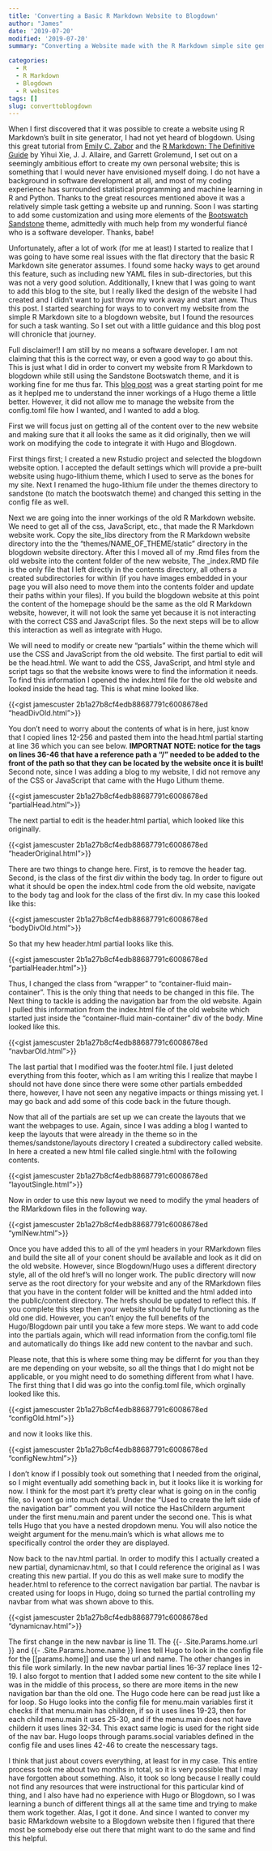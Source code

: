 ```yaml
---
title: 'Converting a Basic R Markdown Website to Blogdown'
author: "James"
date: '2019-07-20'
modified: '2019-07-20'
summary: "Converting a Website made with the R Markdown simple site generator using a bootswatch theme to a Blogdown website."

categories:
  - R
  - R Markdown
  - Blogdown
  - R websites
tags: []
slug: converttoblogdown
---
```


When I first discovered that it was possible to create a website using R Markdown's built in site generator, I had not yet heard of blogdown. Using this great tutorial from <a href="https://www.emilyzabor.com/tutorials/rmarkdown_websites_tutorial.html">Emily C. Zabor</a> and the <a href="https://bookdown.org/yihui/rmarkdown">R Markdown: The Definitive Guide</a> by Yihui Xie, J. J. Allaire, and Garrett Grolemund, I set out on a seemingly ambitious effort to create my own personal website; this is something that I would never have envisioned myself doing. I do not have a background in software development at all, and most of my coding experience has surrounded statistical programming and machine learning in R and Python. Thanks to the great resources mentioned above it was a relatively simple task getting a website up and running. Soon I was starting to add some customization and using more elements of the <a href="https://bootswatch.com/sandstone">Bootswatch Sandstone</a> theme,  admittedly with much help from my wonderful fianc&eacute; who is a software developer. Thanks, babe!

Unfortunately, after a lot of work (for me at least) I started to realize that I was going to have some real issues with the flat directory that the basic R Markdown site generator assumes. I found some hacky ways to get around this feature, such as including new YAML files in sub-directories, but this was not a very good solution. Additionally, I knew that I was going to want to add this blog to the site, but I really liked the design of the website I had created and I didn't want to just throw my work away and start anew. Thus this post. I started searching for ways to to convert my website from the simple R Markdown site to a blogdown website, but I found the resources for such a task wanting. So I set out with a little guidance and this blog post will chronicle that journey. 

Full disclaimer!! I am still by no means a software developer. I am not claiming that this is the correct way, or even a good way to go about this. This is just what I did in order to convert my website from R Markdown to blogdown while still using the Sandstone Bootswatch theme, and it is working fine for me thus far. This <a href="http://whipperstacker.com/2016/09/22/convert-an-existing-site-into-hugo/">blog post</a> was a great starting point for me as it heplped me to understand the inner workings of a Hugo theme a little better. However, it did not allow me to manage the website from the config.toml file how I wanted, and I wanted to add a blog.



First we will focus just on getting all of the content over to the new website and making sure that it all looks the same as it did originally, then we will work on modifying the code to integrate it with Hugo and Blogdown.




First things first; I created a new Rstudio project and selected the blogdown website option. I accepted the default settings which will provide a pre-built website using hugo-lithium theme, which I used to serve as the bones for my site. Next I renamed the hugo-lithium file under the themes directory to sandstone (to match the bootswatch theme) and changed this setting in the config file as well. 

Next we are going into the inner workings of the old R Markdown website. We need to get all of the css, JavaScript, etc., that made the R Markdown website work. Copy the site_libs directory from the R Markdown website directory into the the "themes/NAME_OF_THEME/static" directory in the blogdown website directory. After this I moved all of my .Rmd files from the old website into the content folder of the new website, The _index.RMD file is the only file that I left directly in the contents directory, all others a created subdirectories for within (if you have images embedded in your page you will also need to move them into the contents folder and update their paths within your files). If you build the blogdown website at this point the content of the homepage should be the same as the old R Markdown website, however, it will not look the same yet because it is not interacting with the correct CSS and JavaScript files. So the next steps will be to allow this interaction as well as integrate with Hugo. 

We will need to modify or create new "partials" within the theme which will use the CSS and JavaScript from the old website. The first partial to edit will be the head.html. We want to add the CSS, JavaScript, and html style and script tags so that the website knows were to find the  information it needs. To find this information I opened the index.html file for the old website and looked inside the head tag. This is what mine looked like.

{{<gist jamescuster 2b1a27b8cf4edb88687791c6008678ed "headDivOld.html">}}

You don't need to worry about the contents of what is in here, just know that I copied lines 12-256 and pasted them into the head.html partial starting at line 36 which you can see below. <b>IMPORTNAT NOTE: notice for the tags on lines 36-46 that have a reference path a "/" needed to be added to the front of the path so that they can be located by the website once it is built!</b> Second note, since I was adding a blog to my website, I did not remove any of the CSS or JavaScript that came with the Hugo Lithum theme. 

{{<gist jamescuster 2b1a27b8cf4edb88687791c6008678ed "partialHead.html">}}

The next partial to edit is the header.html partial, which looked like this originally.

{{<gist jamescuster 2b1a27b8cf4edb88687791c6008678ed "headerOriginal.html">}}

There are two things to change here. First, is to remove the header tag. Second, is the class of the first div within the body tag. In order to figure out what it should be open the index.html code from the old website, navigate to the body tag and look for the class of the first div. In my case this looked like this:

{{<gist jamescuster 2b1a27b8cf4edb88687791c6008678ed "bodyDivOld.html">}} 

So that my hew header.html partial looks like this. 

{{<gist jamescuster 2b1a27b8cf4edb88687791c6008678ed "partialHeader.html">}} 


Thus, I changed the class from "wrapper" to "container-fluid main-container". This is the only thing that needs to be changed in this file. The Next thing to tackle is adding the navigation bar from the old website. Again I pulled this information from the index.html file of the old website which started just inside the "container-fluid main-container" div of the body. Mine looked like this.

{{<gist jamescuster 2b1a27b8cf4edb88687791c6008678ed "navbarOld.html">}} 

The last partial that I modified was the footer.html file. I just deleted everything from this footer, which as I am writing this I realize that maybe I should not have done since there were some other partials embedded there, however, I have not seen any negative impacts or things missing yet. I may go back and add some of this code back in the future though. 

Now that all of the partials are set up we can create the layouts that we want the webpages to use. Again, since I was adding a blog I wanted to keep the layouts that were already in the theme so in the themes/sandstone/layouts directory I created a subdirectory called website. In here a created a new html file called single.html with the following contents. 

{{<gist jamescuster 2b1a27b8cf4edb88687791c6008678ed "layoutSingle.html">}} 

Now in order to use this new layout we need to modify the ymal headers of the RMarkdown files in the following way.

{{<gist jamescuster 2b1a27b8cf4edb88687791c6008678ed "ymlNew.html">}} 

Once you have added this to all of the yml headers in your RMarkdown files and build the site all of your conent should be available and look as it did on the old website. However, since Blogdown/Hugo uses a different directory style, all of the old href's will no longer work. The public directory will now serve as the root directory for your website and any of the RMarkdown files that you have in the content folder will be knitted and the html added into the public/content directory. The hrefs should be updated to reflect this. If you complete this step then your website should be fully functioning as the old one did. However, you can't enjoy the full benefits of the Hugo/Blogdown pair until you take a few more steps. We want to add code into the partials again, which will read information from the config.toml file and automatically do things like add new content to the navbar and such. 

Please note, that this is where some thing may be differnt for you than they are me depending on your website, so all the things that I do might not be applicable, or you might need to do something different from what I have. The first thing that I did was go into the config.toml file, which orginally looked like this.

{{<gist jamescuster 2b1a27b8cf4edb88687791c6008678ed "configOld.html">}}

and now it looks like this. 

{{<gist jamescuster 2b1a27b8cf4edb88687791c6008678ed "configNew.html">}} 

I don't know if I possibly took out something that I needed from the original, so I might eventually add something back in, but it looks like it is working for now. I think for the most part it's pretty clear what is going on in the config file, so I wont go into much detail. Under the "Used to create the left side of the navigation bar" comment you will notice the HasChildern argument under the first menu.main and parent under the second one. This is what tells Hugo that you have a nested dropdown menu. You will also notice the weight argument for the menu.main's which is what allows me to specifically control the order they are displayed.

Now back to the nav.html partial. In order to modify this I actually created a new partial, dynamicnav.html, so that I could reference the original as I was creating this new partial. If you do this as well make sure to modify the header.html to reference to the correct navigation bar partial. The navbar is created using for loops in Hugo, doing so turned the partial controlling my navbar from what was shown above to this. 

{{<gist jamescuster 2b1a27b8cf4edb88687791c6008678ed "dynamicnav.html">}} 

The first change in the new navbar is line 11. The {{- .Site.Params.home.url }} and {{- .Site.Params.home.name }} lines tell Hugo to look in the config file for the [[params.home]] and use the url and name. The other changes in this file work similarly. In the new navbar partial lines 16-37 replace lines 12-19. I also forgot to mention that I added some new content to the site while I was in the middle of this process, so there are more items in the new navigation bar than the old one. The Hugo code here can be read just like a for loop. So Hugo looks into the config file for menu.main variables first it checks if that menu.main has children, if so it uses lines 19-23, then for each child menu.main it uses 25-30, and if the menu.main does not have childern it uses lines 32-34. This exact same logic is used for the right side of the nav bar. Hugo loops through params.social variables defined in the config file and uses lines 42-46 to create the nescessary tags. 

I think that just about covers everything, at least for in my case. This entire process took me about two months in total, so it is very possible that I may have forgotten about something. Also, it took so long because I really could not find any resources that were instructional for this particular kind of thing, and I also have had no experience with Hugo or Blogdown, so I was learning a bunch of different things all at the same time and trying to make them work together. Alas, I got it done. And since I wanted to conver my basic RMarkdown website to a Blogdown website then I figured that there most be somebody else out there that might want to do the same and find this helpful. 